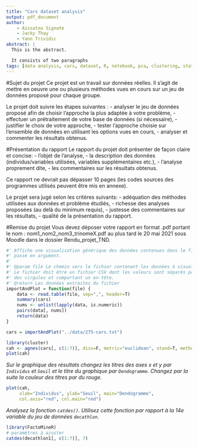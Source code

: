 ```yaml
---
title: "Cars dataset analysis"
output: pdf_document
author:
    - Aissatou Signate
    - Jacky Thay
    - Yann Trividic
abstract: |
  This is the abstract.

  It consists of two paragraphs
tags: [data analysis, cars, dataset, R, notebook, pca, clustering, statistics]
---
```


#Sujet du projet
Ce projet est un travail sur données réelles. Il s'agit de mettre en oeuvre une ou plusieurs méthodes vues en cours sur un jeu de données proposé pour chaque groupe.

Le projet doit suivre les étapes suivantes :
- analyser le jeu de données proposé afin de choisir l’approche la plus adaptée à votre problème,
- effectuer un prétraitement de votre base de données (si nécessaire),
- justifier le choix de votre approche,
- tester l’approche choisie sur l’ensemble de données en utilisant les options vues en cours,
- analyser et commenter les résultats obtenus.

#Présentation du rapport
Le rapport du projet doit présenter de façon claire et concise:
- l'objet de l'analyse,
- la description des données (individus/variables utilisées, variables supplémentaires etc.),
- l'analyse proprement dite,
- les commentaires sur les résultats obtenus.

Ce rapport ne devrait pas dépasser 10 pages (les codes sources des programmes utilisés peuvent être mis en annexe).

Le projet sera jugé selon les critères suivants:
- adéquation des méthodes utilisées aux données et problème étudiés,
- richesse des analyses proposées (au delà du minimum requis),
- justesse des commentaires sur les résultats,
- qualité de la présentation du rapport.

#Remise du projet
Vous devez déposer votre rapport en format .pdf portant le nom :
nom1_nom2_nom3_trinomeX.pdf au plus tard le 20 mai 2021 sous Moodle dans le dossier Rendu_projet_TND.

```r
#' Affiche une visualisation générique des données contenues dans le fichier
#' passé en argument.
#'
#' @param file Le chemin vers le fichier contenant les données à visualiser
#' Le fichier doit être un fichier CSV dont les valeurs sont séparés par
#' des virgules et comportant un en-tête.
#' @return Les données extraites du fichier
importAndPlot = function(file) {
    data <- read.table(file, sep=",", header=T)
    summary(cars)
    nums <- unlist(lapply(data, is.numeric))  
    pairs(data[, nums])
    return(data)
}

cars = importAndPlot("../data/275-cars.txt")
```

```r
library(cluster)
cah <- agnes(cars[, c(1:7)], diss=F, metric="euclidean", stand=T, method="ward")
plot(cah)
```

*Sur le graphique des résultats changez les titres des axes x et y par `Individus` et `Seuil` et le titre du graphique par `Dendogramme`. Changez par la suite la couleur des titres par du rouge.*
```r
plot(cah, 
     xlab="Individus", ylab="Seuil", main="Dendogramme", 
     col.axis="red", col.main="red")
```


*Analysez la fonction `catdes()`. Utilisez cette fonction par rapport à la 14e variable du jeu de données `decathlon`.*
```r
library(FactoMineR)
# paramètres à ajuster
catdes(decathlon1[, c(1:7)], 7)
```